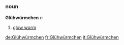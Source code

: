 =={{de}}==
===noun===
'''Glühwürmchen''' ''n''
# [[glow worm]]

[[de:Glühwürmchen]]
[[fr:Glühwürmchen]]
[[it:Glühwürmchen]]